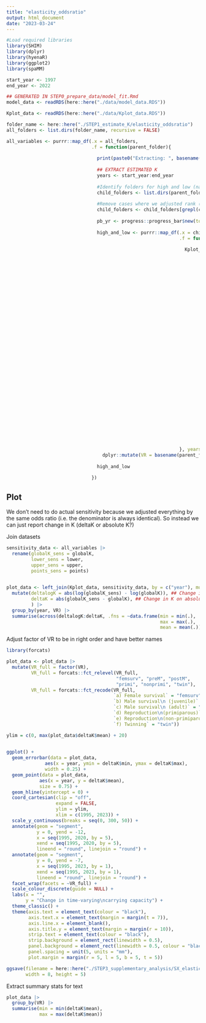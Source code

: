```yaml
---
title: "elasticity_oddsratio"
output: html_document
date: "2023-03-24"
---
```


```r
#Load required libraries
library(SHIM)
library(dplyr)
library(hyenaR)
library(ggplot2)
library(spaMM)

start_year <- 1997
end_year <- 2022

## GENERATED IN STEP0_prepare_data/model_fit.Rmd
model_data <- readRDS(here::here("./data/model_data.RDS"))
```

```r
Kplot_data <- readRDS(here::here("./data/Kplot_data.RDS"))
```

```r
folder_name <- here::here("./STEP1_estimate_K/elasticity_oddsratio")
all_folders <- list.dirs(folder_name, recursive = FALSE)

all_variables <- purrr::map_df(.x = all_folders,
                               .f = function(parent_folder){
                                 
                                 print(paste0("Extracting: ", basename(parent_folder)))
                                 
                                 ## EXTRACT ESTIMATED K
                                 years <- start_year:end_year
                                 
                                 #Identify folders for high and low (names can differ by effect)
                                 child_folders <- list.dirs(parent_folder, recursive = FALSE)
                                 
                                 #Remove cases where we adjusted rank (separate)
                                 child_folders <- child_folders[grepl(child_folders, pattern = "higher|lower")]
                                 
                                 pb_yr <- progress::progress_bar$new(total = length(years)*length(child_folders))
                                 
                                 high_and_low <- purrr::map_df(.x = child_folders,
                                                               .f = function(target_folder, years){
                                                                 
                                                                 Kplot_data <- purrr::map_df(.x = years,
                                                                                             .f = function(year, folder_name){
                                                                                               
                                                                                               pb_yr$tick()
                                                                                               
                                                                                               txt_files <- list.files(paste0(folder_name, "/", year),
                                                                                                                       pattern = ".txt", full.names = TRUE)
                                                                                               
                                                                                               allsims <- purrr::map_df(.x = txt_files,
                                                                                                                        .f = function(filepath){
                                                                                                                          
                                                                                                                          readr::read_delim(filepath, show_col_types = FALSE, lazy = FALSE) %>%
                                                                                                                            dplyr::mutate(sim = stringr::str_extract(filepath, "(?<=_)[0-9]+(?=.txt)"))
                                                                                                                          
                                                                                                                        })
                                                                                               
                                                                                               estK <- allsims %>% 
                                                                                                 dplyr::group_by(.data$sim) %>% 
                                                                                                 dplyr::mutate(start_pop = first(pop_size)) %>% 
                                                                                                 dplyr::slice(ceiling(dplyr::n()/2):dplyr::n()) %>% 
                                                                                                 dplyr::summarise(K = median(.data$pop_size),
                                                                                                                  start_size = first(start_pop))
                                                                                               
                                                                                               plot_data <- estK %>% 
                                                                                                 dplyr::summarise(year = year,
                                                                                                                  globalK = median(.data$K),
                                                                                                                  lower = min(.data$K),
                                                                                                                  upper = max(.data$K),
                                                                                                                  points = list(data.frame(pop_size = .data$K,
                                                                                                                                           start_pop = .data$start_size)),
                                                                                                                  folder = basename(folder_name))
                                                                                               
                                                                                               return(plot_data)
                                                                                               
                                                                                             }, folder_name = target_folder)
                                                               }, years = years) |> 
                                   dplyr::mutate(VR = basename(parent_folder))
                                 
                                 high_and_low
                                 
                               })
```

## Plot

We don't need to do actual sensitivity because we adjusted everything by the same odds ratio (i.e. the denominator is always identical). So instead we can just report change in K (deltaK or absolute K?)

Join datasets

```r
sensitivity_data <- all_variables |> 
  rename(globalK_sens = globalK,
         lower_sens = lower,
         upper_sens = upper,
         points_sens = points)
  
```

```r
plot_data <- left_join(Kplot_data, sensitivity_data, by = c("year"), multiple = "all") |> 
  mutate(deltalogK = abs(log(globalK_sens) - log(globalK)), ## Change in K on log scale
         deltaK = abs(globalK_sens - globalK), ## Change in K on absolute scale
         ) |> 
  group_by(year, VR) |> 
  summarise(across(deltalogK:deltaK, .fns = ~data.frame(min = min(.),
                                                        max = max(.),
                                                        mean = mean(.))))
```

Adjust factor of VR to be in right order and have better names

```r
library(forcats)

plot_data <- plot_data |> 
  mutate(VR_full = factor(VR),
         VR_full = forcats::fct_relevel(VR_full,
                                        "femsurv", "preM", "postM",
                                        "primi", "nonprimi", "twin"),
         VR_full = forcats::fct_recode(VR_full,
                                       `a) Female survival` = "femsurv",
                                       `b) Male survival\n (juvenile)` = "preM",
                                       `c) Male survival\n (adult)` = "postM",
                                       `d) Reproduction\n(primiparous)` = "primi",
                                       `e) Reproduction\n(non-primiparous)` = "nonprimi",
                                       `f) Twinning` = "twin"))

ylim = c(0, max(plot_data$deltaK$mean) + 20)
  
```

```r
ggplot() +
  geom_errorbar(data = plot_data,
              aes(x = year, ymin = deltaK$min, ymax = deltaK$max),
              width = 0.25) +
  geom_point(data = plot_data,
            aes(x = year, y = deltaK$mean),
            size = 0.75) +
  geom_hline(yintercept = 0) +
  coord_cartesian(clip = "off",
                  expand = FALSE,
                  ylim = ylim,
                  xlim = c(1995, 2023)) +
  scale_y_continuous(breaks = seq(0, 300, 50)) +
  annotate(geom = "segment",
           y = 0, yend = -12,
           x = seq(1995, 2020, by = 5),
           xend = seq(1995, 2020, by = 5),
           lineend = "round", linejoin = "round") +
  annotate(geom = "segment",
           y = 0, yend = -7,
           x = seq(1995, 2023, by = 1),
           xend = seq(1995, 2023, by = 1),
           lineend = "round", linejoin = "round") +
  facet_wrap(facets = ~VR_full) +
  scale_colour_discrete(guide = NULL) +
  labs(x = "",
       y = "Change in time-varying\ncarrying capacity") +
  theme_classic() +
  theme(axis.text = element_text(colour = "black"),
        axis.text.x = element_text(margin = margin(t = 7)),
        axis.line.x = element_blank(),
        axis.title.y = element_text(margin = margin(r = 10)),
        strip.text = element_text(colour = "black"),
        strip.background = element_rect(linewidth = 0.5),
        panel.background = element_rect(linewidth = 0.5, colour = "black"),
        panel.spacing = unit(5, units = "mm"),
        plot.margin = margin(r = 5, l = 5, b = 5, t = 5))

ggsave(filename = here::here("./STEP3_supplementary_analysis/SX_elasticity/plots/supp_elasticity_plot_oddsratio_absK.png"), dpi = 600,
       width = 8, height = 5)
```

Extract summary stats for text

```r
plot_data |> 
  group_by(VR) |> 
  summarise(min = min(deltaK$mean),
            max = max(deltaK$mean))
```
